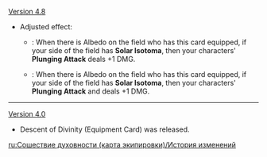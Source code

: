 {{Change History/Header}}
[[Version 4.8]]
* Adjusted effect:
** {{color|Old}}: When there is Albedo on the field who has this card equipped, if your side of the field has '''Solar Isotoma''', then your characters' '''Plunging Attack''' deals +1 DMG.
** {{color|New}}: When there is Albedo on the field who has this card equipped, if your side of the field has '''Solar Isotoma''', then your characters' '''Plunging Attack''' {{highlight|costs 1 less Unaligned Element}} and deals +1 DMG.
----
[[Version 4.0]]
* Descent of Divinity (Equipment Card) was released.
<noinclude>
[[ru:Сошествие духовности (карта экипировки)/История изменений]]
</noinclude>